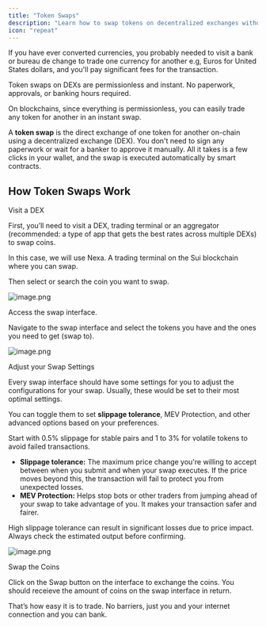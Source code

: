 ```yaml
---
title: "Token Swaps"
description: "Learn how to swap tokens on decentralized exchanges without traditional banking intermediaries"
icon: "repeat"
---
```


If you have ever converted currencies, you probably needed to visit a bank or bureau de change to trade one currency for another e.g, Euros for United States dollars, and you'll pay significant fees for the transaction.

<Info>Token swaps on DEXs are permissionless and instant. No paperwork, approvals, or banking hours required.</Info>

On blockchains, since everything is permissionless, you can easily trade any token for another in an instant swap.

A **token swap** is the direct exchange of one token for another on-chain using a decentralized exchange (DEX). You don't need to sign any paperwork or wait for a banker to approve it manually. All it takes is a few clicks in your wallet, and the swap is executed automatically by smart contracts.

## How Token Swaps Work

Visit a DEX

First, you’ll need to visit a DEX, trading terminal or an aggregator (recommended: a type of app that gets the best rates across multiple DEXs) to swap coins.  

In this case, we will use Nexa. A trading terminal on the Sui blockchain where you can swap.

Then select or search the coin you want to swap.

![image.png](/images/Token_Swaps/image.png)

Access the swap interface.

Navigate to the swap interface and select the tokens you have and the ones you need to get (swap to).

![image.png](/images/Token_Swaps/image%201.png)

Adjust your Swap Settings

Every swap interface should have some settings for you to adjust the configurations for your swap. Usually, these would be set to their most optimal settings.

You can toggle them to set **slippage tolerance**, MEV Protection, and other advanced options based on your preferences.

<Tip>Start with 0.5% slippage for stable pairs and 1 to 3% for volatile tokens to avoid failed transactions.</Tip>

- **Slippage tolerance:** The maximum price change you're willing to accept between when you submit and when your swap executes. If the price moves beyond this, the transaction will fail to protect you from unexpected losses.
- **MEV Protection:** Helps stop bots or other traders from jumping ahead of your swap to take advantage of you. It makes your transaction safer and fairer.

<Warning>High slippage tolerance can result in significant losses due to price impact. Always check the estimated output before confirming.</Warning>

![image.png](/images/Token_Swaps/image%202.png)

Swap the Coins

Click on the Swap button on the interface to exchange the coins. You should receieve the amount of coins on the swap interface in return.

That’s how easy it is to trade. No barriers, just you and your internet connection and you can bank.